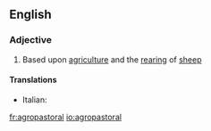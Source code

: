 ==English==

===Adjective===
{{en-adj|-}}

# Based upon [[agriculture]] and the [[rearing]] of [[sheep]]

====Translations====
{{trans-top|based upon agriculture and the rearing of sheep}}
* Italian: {{t|it|agropastorale}}
{{trans-mid}}
{{trans-bottom}}

[[fr:agropastoral]]
[[io:agropastoral]]